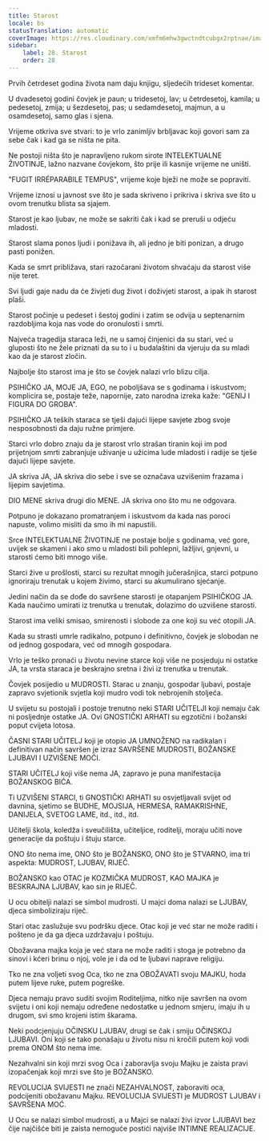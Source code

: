 ```yaml
---
title: Starost
locale: bs
statusTranslation: automatic
coverImage: https://res.cloudinary.com/xmfm6mhw3gwctndtcubgx2rptnae/image/upload/v1740337243/small_cover_educacion_fundamental_a051170f1c.webp
sidebar:
    label: 28. Starost
    order: 28
---
```

Prvih četrdeset godina života nam daju knjigu, sljedećih trideset komentar.

U dvadesetoj godini čovjek je paun; u tridesetoj, lav; u četrdesetoj, kamila; u pedesetoj, zmija; u šezdesetoj, pas; u sedamdesetoj, majmun, a u osamdesetoj, samo glas i sjena.

Vrijeme otkriva sve stvari: to je vrlo zanimljiv brbljavac koji govori sam za sebe čak i kad ga se ništa ne pita.

Ne postoji ništa što je napravljeno rukom sirote INTELEKTUALNE ŽIVOTINJE, lažno nazvane čovjekom, što prije ili kasnije vrijeme ne uništi.

"FUGIT IRRÉPARABILE TEMPUS", vrijeme koje bježi ne može se popraviti.

Vrijeme iznosi u javnost sve što je sada skriveno i prikriva i skriva sve što u ovom trenutku blista sa sjajem.

Starost je kao ljubav, ne može se sakriti čak i kad se preruši u odjeću mladosti.

Starost slama ponos ljudi i ponižava ih, ali jedno je biti ponizan, a drugo pasti ponižen.

Kada se smrt približava, stari razočarani životom shvaćaju da starost više nije teret.

Svi ljudi gaje nadu da će živjeti dug život i doživjeti starost, a ipak ih starost plaši.

Starost počinje u pedeset i šestoj godini i zatim se odvija u septenarnim razdobljima koja nas vode do oronulosti i smrti.

Najveća tragedija staraca leži, ne u samoj činjenici da su stari, već u gluposti što ne žele priznati da su to i u budalaštini da vjeruju da su mladi kao da je starost zločin.

Najbolje što starost ima je što se čovjek nalazi vrlo blizu cilja.

PSIHIČKO JA, MOJE JA, EGO, ne poboljšava se s godinama i iskustvom; komplicira se, postaje teže, napornije, zato narodna izreka kaže: "GENIJ I FIGURA DO GROBA".

PSIHIČKO JA teških staraca se tješi dajući lijepe savjete zbog svoje nesposobnosti da daju ružne primjere.

Starci vrlo dobro znaju da je starost vrlo strašan tiranin koji im pod prijetnjom smrti zabranjuje uživanje u užicima lude mladosti i radije se tješe dajući lijepe savjete.

JA skriva JA, JA skriva dio sebe i sve se označava uzvišenim frazama i lijepim savjetima.

DIO MENE skriva drugi dio MENE. JA skriva ono što mu ne odgovara.

Potpuno je dokazano promatranjem i iskustvom da kada nas poroci napuste, volimo misliti da smo ih mi napustili.

Srce INTELEKTUALNE ŽIVOTINJE ne postaje bolje s godinama, već gore, uvijek se skameni i ako smo u mladosti bili pohlepni, lažljivi, gnjevni, u starosti ćemo biti mnogo više.

Starci žive u prošlosti, starci su rezultat mnogih jučerašnjica, starci potpuno ignoriraju trenutak u kojem živimo, starci su akumulirano sjećanje.

Jedini način da se dođe do savršene starosti je otapanjem PSIHIČKOG JA. Kada naučimo umirati iz trenutka u trenutak, dolazimo do uzvišene starosti.

Starost ima veliki smisao, smirenosti i slobode za one koji su već otopili JA.

Kada su strasti umrle radikalno, potpuno i definitivno, čovjek je slobodan ne od jednog gospodara, već od mnogih gospodara.

Vrlo je teško pronaći u životu nevine starce koji više ne posjeduju ni ostatke JA, ta vrsta staraca je beskrajno sretna i živi iz trenutka u trenutak.

Čovjek posijedio u MUDROSTI. Starac u znanju, gospodar ljubavi, postaje zapravo svjetionik svjetla koji mudro vodi tok nebrojenih stoljeća.

U svijetu su postojali i postoje trenutno neki STARI UČITELJI koji nemaju čak ni posljednje ostatke JA. Ovi GNOSTIČKI ARHATI su egzotični i božanski poput cvijeta lotosa.

ČASNI STARI UČITELJ koji je otopio JA UMNOŽENO na radikalan i definitivan način savršen je izraz SAVRŠENE MUDROSTI, BOŽANSKE LJUBAVI I UZVIŠENE MOĆI.

STARI UČITELJ koji više nema JA, zapravo je puna manifestacija BOŽANSKOG BIĆA.

Ti UZVIŠENI STARCI, ti GNOSTIČKI ARHATI su osvjetljavali svijet od davnina, sjetimo se BUDHE, MOJSIJA, HERMESA, RAMAKRISHNE, DANIJELA, SVETOG LAME, itd., itd., itd.

Učitelji škola, koledža i sveučilišta, učiteljice, roditelji, moraju učiti nove generacije da poštuju i štuju starce.

ONO što nema ime, ONO što je BOŽANSKO, ONO što je STVARNO, ima tri aspekta: MUDROST, LJUBAV, RIJEČ.

BOŽANSKO kao OTAC je KOZMIČKA MUDROST, KAO MAJKA je BESKRAJNA LJUBAV, kao sin je RIJEČ.

U ocu obitelji nalazi se simbol mudrosti. U majci doma nalazi se LJUBAV, djeca simboliziraju riječ.

Stari otac zaslužuje svu podršku djece. Otac koji je već star ne može raditi i pošteno je da ga djeca uzdržavaju i poštuju.

Obožavana majka koja je već stara ne može raditi i stoga je potrebno da sinovi i kćeri brinu o njoj, vole je i da od te ljubavi naprave religiju.

Tko ne zna voljeti svog Oca, tko ne zna OBOŽAVATI svoju MAJKU, hoda putem lijeve ruke, putem pogreške.

Djeca nemaju pravo suditi svojim Roditeljima, nitko nije savršen na ovom svijetu i oni koji nemaju određene nedostatke u jednom smjeru, imaju ih u drugom, svi smo krojeni istim škarama.

Neki podcjenjuju OČINSKU LJUBAV, drugi se čak i smiju OČINSKOJ LJUBAVI. Oni koji se tako ponašaju u životu nisu ni kročili putem koji vodi prema ONOM što nema ime.

Nezahvalni sin koji mrzi svog Oca i zaboravlja svoju Majku je zaista pravi izopačenjak koji mrzi sve što je BOŽANSKO.

REVOLUCIJA SVIJESTI ne znači NEZAHVALNOST, zaboraviti oca, podcijeniti obožavanu Majku. REVOLUCIJA SVIJESTI je MUDROST LJUBAV i SAVRŠENA MOĆ.

U Ocu se nalazi simbol mudrosti, a u Majci se nalazi živi izvor LJUBAVI bez čije najčišće biti je zaista nemoguće postići najviše INTIMNE REALIZACIJE.

